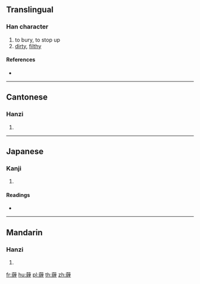 {{character info/new}}
==Translingual==

===Han character===
{{Han char|rn=140|rad=艸|as=14|sn=20|four=44214|canj=TBHG}}

# to bury, to stop up
# [[dirty]], [[filthy]]

====References====
* {{Han ref|kx=1062.520|dkj=32198|dj=1527.290|hdz=53314.100|uh=85B6|ud=34230|bh=F0B4|bd=61620}}

----

==Cantonese==

===Hanzi===
{{yue-hanzi|jyut=|y=maai4}}

# {{defn|lang=yue|sort=艸14}}

----

==Japanese==

===Kanji===
{{ja-kanji|grade=|rs=艸14}}

# {{defn|lang=ja|sort=艸14}}

====Readings====
* {{ja-readings|on=[[ばい]] (bai), [[まい]] (mai), [[り]] (ri)|kun=[[うずめる]] (uzumeru)|nanori=}}

----

==Mandarin==

===Hanzi===
{{cmn-hanzi|pin=[[lí]] ([[li2]]), [[mái]] ([[mai2]]), [[wēi]] ([[wei1]]), [[wō]] ([[wo1]])|wg=li<sup>2</sup>, mai<sup>2</sup>, wei<sup>1</sup>, wo<sup>1</sup>}}

# {{defn|lang=cmn|sort=艸14}}

[[fr:薶]]
[[hu:薶]]
[[pl:薶]]
[[th:薶]]
[[zh:薶]]